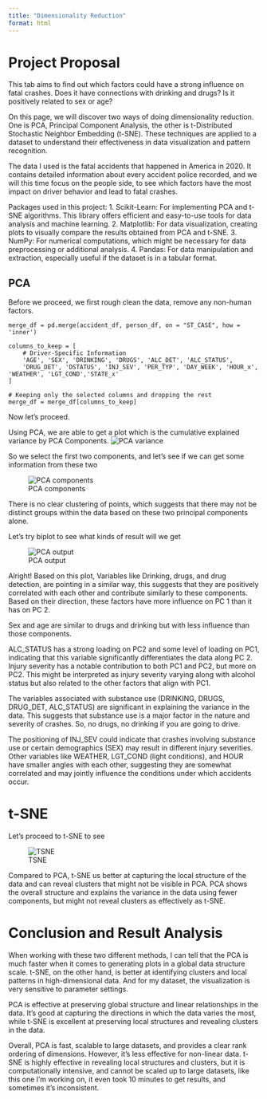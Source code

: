 ```yaml
---
title: "Dimensionality Reduction"
format: html
---
```


# Project Proposal

This tab aims to find out which factors could have a strong influence on fatal crashes. Does it have connections with drinking and drugs? Is it positively related to sex or age?

On this page, we will discover two ways of doing dimensionality reduction. One is PCA, Principal Component Analysis, the other is t-Distributed Stochastic Neighbor Embedding (t-SNE). These techniques are applied to a dataset to understand their effectiveness in data visualization and pattern recognition.

The data I used is the fatal accidents that happened in America in 2020. It contains detailed information about every accident police recorded, and we will this time focus on the people side, to see which factors have the most impact on driver behavior and lead to fatal crashes.

Packages used in this project:
1. Scikit-Learn: For implementing PCA and t-SNE algorithms. This library offers efficient and easy-to-use tools for data analysis and machine learning.
2. Matplotlib: For data visualization, creating plots to visually compare the results obtained from PCA and t-SNE.
3. NumPy: For numerical computations, which might be necessary for data preprocessing or additional analysis.
4. Pandas: For data manipulation and extraction, especially useful if the dataset is in a tabular format.


## PCA

Before we proceed, we first rough clean the data, remove any non-human factors.

```.python
merge_df = pd.merge(accident_df, person_df, on = "ST_CASE", how = 'inner')

columns_to_keep = [
    # Driver-Specific Information
    'AGE', 'SEX', 'DRINKING', 'DRUGS', 'ALC_DET', 'ALC_STATUS', 
    'DRUG_DET', 'DSTATUS', 'INJ_SEV', 'PER_TYP', 'DAY_WEEK', 'HOUR_x', 'WEATHER', 'LGT_COND','STATE_x'
]

# Keeping only the selected columns and dropping the rest
merge_df = merge_df[columns_to_keep]
```

Now let's proceed.

Using PCA, we are able to get a plot which is the cumulative explained variance by PCA Components.
![PCA variance](images/PCA%20pc%20counts.png)

So we select the first two components, and let's see if we can get some information from these two

![PCA components](images/PCA%202%20PC.png)

There is no clear clustering of points, which suggests that there may not be distinct groups within the data based on these two principal components alone.

Let's try biplot to see what kinds of result will we get

![PCA output](images/PCA%202PC%20output.png)

Alright! Based on this plot, Variables like Drinking, drugs, and drug detection, are pointing in a similar way, this suggests that they are positively correlated with each other and contribute similarly to these components. Based on their direction, these factors have more influence on PC 1 than it has on PC 2.

Sex and age are similar to drugs and drinking but with less influence than those components.

ALC_STATUS has a strong loading on PC2 and some level of loading on PC1, indicating that this variable significantly differentiates the data along PC 2. Injury severity has a notable contribution to both PC1 and PC2, but more on PC2. This might be interpreted as injury severity varying along with alcohol status but also related to the other factors that align with PC1.

The variables associated with substance use (DRINKING, DRUGS, DRUG_DET, ALC_STATUS) are significant in explaining the variance in the data. This suggests that substance use is a major factor in the nature and severity of crashes. So, no drugs, no drinking if you are going to drive.

The positioning of INJ_SEV could indicate that crashes involving substance use or certain demographics (SEX) may result in different injury severities. Other variables like WEATHER, LGT_COND (light conditions), and HOUR have smaller angles with each other, suggesting they are somewhat correlated and may jointly influence the conditions under which accidents occur.



# t-SNE

Let's proceed to t-SNE to see

![TSNE](images/TSNE%20plot.png)

Compared to PCA, t-SNE us better at capturing the local structure of the data and can reveal clusters that might not be visible in PCA. PCA shows the overall structure and explains the variance in the data using fewer components, but might not reveal clusters as effectively as t-SNE.


# Conclusion and Result Analysis

When working with these two different methods, I can tell that the PCA is much faster when it comes to generating plots in a global data structure scale. t-SNE, on the other hand, is better at identifying clusters and local patterns in high-dimensional data. And for my dataset, the visualization is very sensitive to parameter settings.

PCA is effective at preserving global structure and linear relationships in the data. It's good at capturing the directions in which the data varies the most, while t-SNE is excellent at preserving local structures and revealing clusters in the data.

Overall, PCA is fast, scalable to large datasets, and provides a clear rank ordering of dimensions. However, it's less effective for non-linear data. t-SNE is highly effective in revealing local structures and clusters, but it is computationally intensive, and cannot be scaled up to large datasets, like this one I'm working on, it even took 10 minutes to get results, and sometimes it's inconsistent.



